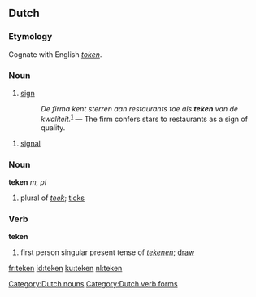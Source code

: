 ==Dutch==
===Etymology===
Cognate with English ''[[token]]''.

===Noun===
{{nl-noun|g=n|pl=tekens|dim=tekentje}}
# [[sign]]
#: ''De firma kent sterren aan restaurants toe als '''teken''' van de kwaliteit.''<sup>[http://nl.wikipedia.org/wiki/Restaurant]</sup> &mdash; The firm confers stars to restaurants as a sign of quality.

# [[signal]]
===Noun===
'''teken''' ''m, pl''
# plural of ''[[teek]]''; [[ticks]]
===Verb===
'''teken'''
# first person singular present tense of ''[[tekenen]]''; [[draw]]

[[Category:Dutch nouns]]
[[Category:Dutch verb forms]]

[[fr:teken]]
[[id:teken]]
[[ku:teken]]
[[nl:teken]]